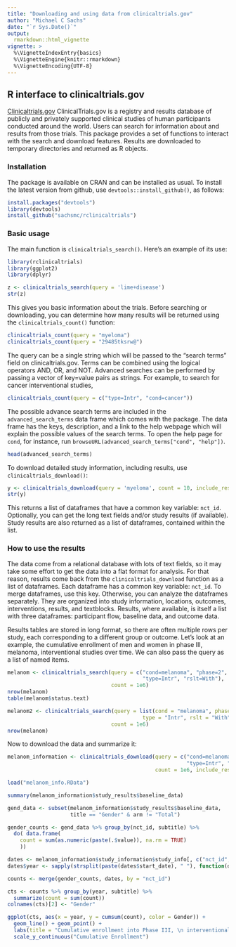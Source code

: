 ```yaml
---
title: "Downloading and using data from clinicaltrials.gov"
author: "Michael C Sachs"
date: "`r Sys.Date()`"
output: 
  rmarkdown::html_vignette
vignette: >
  %\VignetteIndexEntry{basics}
  %\VignetteEngine{knitr::rmarkdown}
  %\VignetteEncoding{UTF-8}
---
```


## R interface to clinicaltrials.gov

[Clinicaltrials.gov](http://clinicaltrials.gov) ClinicalTrials.gov is a registry and results database of publicly and privately supported clinical studies of human participants conducted around the world. Users can search for information about and results from those trials. This package provides a set of functions to interact with the search and download features. Results are downloaded to temporary directories and returned as R objects.

### Installation

The package is available on CRAN and can be installed as usual. To install the latest version from github, use
`devtools::install_github()`, as follows:

```r
install.packages("devtools")
library(devtools)
install_github("sachsmc/rclinicaltrials")
```


### Basic usage

The main function is `clinicaltrials_search()`. Here's an example of its use:

```r
library(rclinicaltrials)
library(ggplot2)
library(dplyr)

z <- clinicaltrials_search(query = 'lime+disease')
str(z)
```

This gives you basic information about the trials. Before searching or downloading, you can determine how many results will be returned using the `clinicaltrials_count()` function:

```r
clinicaltrials_count(query = "myeloma")
clinicaltrials_count(query = "29485tksrw@")
```

The query can be a single string which will be passed to the "search terms" field on clinicaltrials.gov. Terms can be combined using the logical operators AND, OR, and NOT. Advanced searches can be performed by passing a vector of key=value pairs as strings. For example, to search for cancer interventional studies, 

```r
clinicaltrials_count(query = c("type=Intr", "cond=cancer"))
```

The possible advance search terms are included in the `advanced_search_terms` data frame which comes with the package. The data frame has the keys, description, and a link to the help webpage which will explain the possible values of the search terms. To open the help page for `cond`, for instance, run `browseURL(advanced_search_terms["cond", "help"])`.

```r
head(advanced_search_terms)
```

To download detailed study information, including results, use `clinicaltrials_download()`:

```r
y <- clinicaltrials_download(query = 'myeloma', count = 10, include_results = TRUE)
str(y)
```

This returns a list of dataframes that have a common key variable: `nct_id`. Optionally, you can get the long text fields and/or study results (if available). Study results are also returned as a list of dataframes, contained within the list. 

### How to use the results

The data come from a relational database with lots of text fields, so it may take some effort to get the data into a flat format for analysis. For that reason, results come back from the `clinicaltrials_download` function as a list of dataframes. Each dataframe has a common key variable: `nct_id`. To merge dataframes, use this key. Otherwise, you can analyze the dataframes separately. They are organized into study information, locations, outcomes, interventions, results, and textblocks. Results, where available, is itself a list with three dataframes: participant flow, baseline data, and outcome data. 

Results tables are stored in long format, so there are often multiple rows per study, each corresponding to a different group or outcome. Let's look at an example, the cumulative enrollment of men and women in phase III, melanoma, interventional studies over time. We can also pass the query as a list of named items.

```r
melanom <- clinicaltrials_search(query = c("cond=melanoma", "phase=2", 
                                           "type=Intr", "rslt=With"), 
                                 count = 1e6)
nrow(melanom)
table(melanom$status.text)

melanom2 <- clinicaltrials_search(query = list(cond = "melanoma", phase = "2", 
                                           type = "Intr", rslt = "With"), 
                                 count = 1e6)
nrow(melanom)

```

Now to download the data and summarize it:

```r
melanom_information <- clinicaltrials_download(query = c("cond=melanoma", "phase=2", 
                                                         "type=Intr", "rslt=With"), 
                                               count = 1e6, include_results = TRUE)
```

```r
load("melanom_info.RData")
```

```r

summary(melanom_information$study_results$baseline_data)

gend_data <- subset(melanom_information$study_results$baseline_data, 
                    title == "Gender" & arm != "Total")

gender_counts <- gend_data %>% group_by(nct_id, subtitle) %>% 
  do( data.frame(
    count = sum(as.numeric(paste(.$value)), na.rm = TRUE)
    ))

dates <- melanom_information$study_information$study_info[, c("nct_id", "start_date")]
dates$year <- sapply(strsplit(paste(dates$start_date), " "), function(d) as.numeric(d[2]))

counts <- merge(gender_counts, dates, by = "nct_id")

cts <- counts %>% group_by(year, subtitle) %>%
  summarize(count = sum(count))
colnames(cts)[2] <- "Gender"

ggplot(cts, aes(x = year, y = cumsum(count), color = Gender)) + 
  geom_line() + geom_point() + 
  labs(title = "Cumulative enrollment into Phase III, \n interventional trials in Melanoma, by gender") + 
  scale_y_continuous("Cumulative Enrollment") 

```
